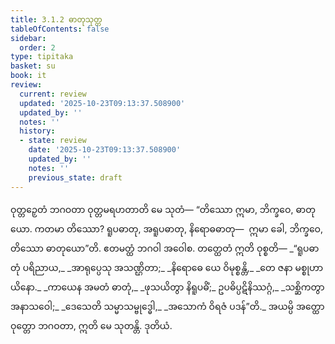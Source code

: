 ```yaml
---
title: 3.1.2 ဓာတုသုတ္တ
tableOfContents: false
sidebar:
  order: 2
type: tipitaka
basket: su
book: it
review:
  current: review
  updated: '2025-10-23T09:13:37.508900'
  updated_by: ''
  notes: ''
  history:
  - state: review
    date: '2025-10-23T09:13:37.508900'
    updated_by: ''
    notes: ''
    previous_state: draft
---
```



<ReviewStatus review={frontmatter.review} showDetails={true} />

<HypothesisAnnotation frontmatter={frontmatter} />

<DynamicBreadcrumb />

<Division number="51" book="it" e="ch" v="18" p="226">

<Paragraph number="332" book="it">
ဝုတ္တဉှေတံ ဘဂဝတာ ဝုတ္တမရဟတာတိ မေ သုတံ—
</Paragraph>

<Paragraph number="333" book="it">
“တိဿော ဣမာ, ဘိက္ခဝေ, ဓာတုယော. ကတမာ တိဿော? ရူပဓာတု, အရူပဓာတု, နိရောဓဓာတု—  ဣမာ ခေါ, ဘိက္ခဝေ, တိဿော ဓာတုယော”တိ. ဧတမတ္ထံ ဘဂဝါ အဝေါစ. တတ္ထေတံ ဣတိ ဝုစ္စတိ—
</Paragraph>

<Paragraph number="334" type="verses" book="it">
_“ရူပဓာတုံ ပရိညာယ,_  
_အာရုပ္ပေသု အသဏ္ဌိတာ;_  
_နိရောဓေ ယေ ဝိမုစ္စန္တိ,_  
_တေ ဇနာ မစ္စုဟာယိနော._  

</Paragraph>

<Paragraph number="335" type="verses" book="it">
_ကာယေန အမတံ ဓာတုံ,_  
_ဖုသယိတွာ နိရူပဓိံ;_  
ဥပဓိပ္ပဋိနိဿဂ္ဂံ,_  
_သစ္ဆိကတွာ အနာသဝေါ;_  
_ဒေသေတိ သမ္မာသမ္ဗုဒ္ဓေါ,_  
_အသောကံ ဝိရဇံ ပဒန်”တိ._  

</Paragraph>

<Paragraph number="336" book="it">
အယမ္ပိ အတ္ထော ဝုတ္တော ဘဂဝတာ, ဣတိ မေ သုတန္တိ.

</Paragraph>
</Division>

<Paragraph number="337" type="center" book="it">
ဒုတိယံ.
</Paragraph>